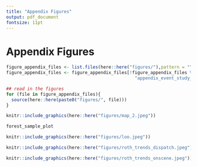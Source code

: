 ```yaml
---
title: "Appendix Figures"
output: pdf_document
fontsize: 11pt
---
```


<!-- ```{r, include=FALSE} -->
<!-- knitr::opts_chunk$set(echo = F, message = F, warning = F) -->
<!-- #library(kableExtra) -->
<!-- ``` -->
\FloatBarrier

# Appendix Figures
```r

figure_appendix_files <- list.files(here::here("figures/"),pattern = "^appendix")
figure_appendix_files <- figure_appendix_files[!figure_appendix_files %in%c("appendix_loo.R",
                                                 "appendix_event_study_longer.R")]

## read in the figures
for (file in figure_appendix_files){
  source(here::here(paste0("figures/", file)))
}
```


```{=latex}
\begin{figure}[t!]
```
```r

knitr::include_graphics(here::here("figures/map_2.jpeg"))

```
```{=latex}
\caption{Map of ShotSpotter Districts in Chicago \label{map}}
\textit{Note:} There are 22 police districts in Chicago, and 12 are equipt with ShotSpotter technology. Each district contains beat which are designated by the boxes within the district lines. ShotSpotter implmentation began in January 2017 and ended in May 2018. 
\end{figure}
```

```{=latex}
\begin{figure}[t!]
```
```r
forest_sample_plot
```
```{=latex}
\caption{Robustness of Main Results \label{forest_sample_plot}}
\textit{Note:} This figure shows the results from estimation of Equation 1 with six different samples for both Call-to-Dispatch and Call-to-On-Scene. Main Sample refers to the main sample used in the paper. Omitting 2020 uses the main specification in the paper, but omits the year 2020 due to Covid-19.  Omitting Shots Fired omits any 911 call dispatches related to the description of Shots Fired in case dispatchers begin combining reports of gun fire with ShotSpotter alerts. Including Outliers includes all outliers that are removed from the main analysis (+3 standard deviations from the mean). Official Activate Dates uses the official ShotSpotter activation dates as received from a Freedom of Information Request from the Chicago Police Department. These dates are similar, but not exact to the dates we use due to what we observe in the data. Last, Omitting Never-Treated uses the full sample, but omits any police districts that did not receive ShotSpotter technology.
\end{figure}
```



```{=latex}
\begin{figure}[t!]
```
```r

knitr::include_graphics(here::here("figures/loo.jpeg"))

```
```{=latex}
\caption{Leave-One-Out Analysis \label{loo_figure}}
\textit{Note:} This figure shows the results from 22 distinct OLS and Gardner (2022) regressions using Equation 1. Both outcomes of Call-to-Dispatch and Call-to-On-Scene are pictured. In each iteration, one police district is removed from estimation to ensure that the effects of ShotSpotter are not driven by one district. The blue points and errorbars represent Garnder (2022) point estimates and 95\% confidence intervals, which are robust to hetereogeneous treatment effects in staggered designs. The red points and lines denote point estimates and 95\% confidence intervals from OLS estimates. Standard errors are clustered at the district level. The dashed blue lines represent the average estimate under the Gardner (2022) estimate while the dashed red lines indicate the average estimate using OLS. 
\end{figure}
```






<!-- ```{=latex} -->
<!-- \begin{figure}[t!] -->
<!-- ``` -->
<!-- ```{r, fig.align='center'} -->
<!-- entry_1_es_overlay -->
<!-- ``` -->
<!-- ```{=latex} -->
<!-- \caption{Robustness of Main Results \label{entry_1_es_overlay}} -->
<!-- \textit{Note:} This figure shows six different regression specifications for both call-to-dispatch and call-to-on-scene. Main Sample refers to the main sample used in the paper. Main Sample (2-Stage DID) uses the main sample, but uses the 2-Stage DID estimation technique as outlined in Gardner (2022). No Controls omits all controls, yet keeps day-by-month-by year and district fixed effects. Omitting 2020 uses the main specification in the paper, but omits the year 2020 due to Covid-19. Last, Omitting Never-Treated uses the full sample, but omits any police districts that did not receive ShotSpotter technology. -->
<!-- \end{figure} -->
<!-- ``` -->


<!-- ```{=latex} -->
<!-- \begin{figure}[t!] -->
<!-- ``` -->
<!-- ```{r, fig.align='center'} -->
<!-- eos_1_es_overlay -->
<!-- ``` -->
<!-- ```{=latex} -->
<!-- \caption{Robustness of Main Results \label{eos_1_es_overlay}} -->
<!-- \textit{Note:} This figure shows six different regression specifications for both call-to-dispatch and call-to-on-scene. Main Sample refers to the main sample used in the paper. Main Sample (2-Stage DID) uses the main sample, but uses the 2-Stage DID estimation technique as outlined in Gardner (2022). No Controls omits all controls, yet keeps day-by-month-by year and district fixed effects. Omitting 2020 uses the main specification in the paper, but omits the year 2020 due to Covid-19. Last, Omitting Never-Treated uses the full sample, but omits any police districts that did not receive ShotSpotter technology. -->
<!-- \end{figure} -->
<!-- ``` -->




```{=latex}
\begin{figure}[t!]
```
```r

knitr::include_graphics(here::here("figures/roth_trends_dispatch.jpeg"))

```
```{=latex}
\caption{Sensitivity Analysis of Pre-Trends \label{roth_dispatch}}
\textit{Note:} This figure shows sensitivity analysis of the event study plot in Figure BLANK. The x-axis shows the maximum change in slope of pre-trends across consecutive periods (M). We gradually increase M where M = 0 corresponds to allowing a linear trend and M > 0 allows for increasingly more varied nonlinear trends. In red, the average of the post-implementation periods are plotted. In blue, alternative Fixed-Length Confidence Intervals (FLCI), averaged over all post-implementation periods,  that are proposed by Rambachan and Roth (2022) are plotted which relaxes the parallel trends assumption and requires only that differential trends evolve smoothly over time. Note that here, the breakdown value is 0.4 which means the significant effects observed in the post-implementation periods are only valid if we allow for the change in slope of the pre-period to change by no more than 0.4. 
\end{figure}
```


```{=latex}
\begin{figure}[t!]
```
```r

knitr::include_graphics(here::here("figures/roth_trends_onscene.jpeg"))

```
```{=latex}
\caption{Sensitivity Analysis of Pre-Trends (Call-to-On-Scene)\label{roth_onscene}}
\textit{Note:} This figure shows sensitivity analysis of the event study plot in Figure BLANK. The x-axis shows the maximum change in slope of pre-trends across consecutive periods (M). We gradually increase M where M = 0 corresponds to allowing a linear trend and M > 0 allows for increasingly more varied nonlinear trends. In red, the average of the post-implementation periods are plotted. In blue, alternative Fixed-Length Confidence Intervals (FLCI), averaged over all post-implementation periods,  that are proposed by Rambachan and Roth (2022) are plotted which relaxes the parallel trends assumption and requires only that differential trends evolve smoothly over time. Note that here, the breakdown value is 0.4 which means the significant effects observed in the post-implementation periods are only valid if we allow for the change in slope of the pre-period to change by no more than 0.4. 
\end{figure}
```
